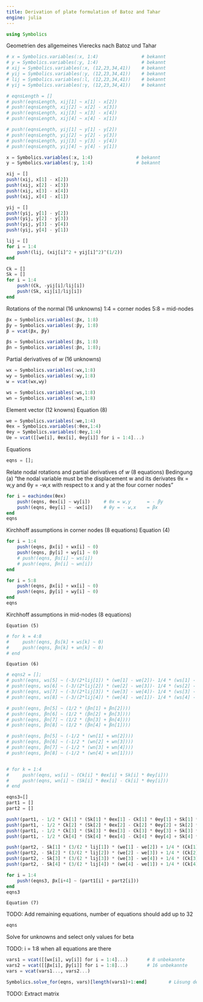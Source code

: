 ```yaml
---
title: Derivation of plate formulation of Batoz and Tahar
engine: julia
---
```


```julia
using Symbolics
```

Geometrien des allgemeines Vierecks nach Batoz und Tahar 

```julia
# x = Symbolics.variables(:x, 1:4)                # bekannt
# y = Symbolics.variables(:y, 1:4)                # bekannt
# xij = Symbolics.variables(:x, (12,23,34,41))    # bekannt
# yij = Symbolics.variables(:y, (12,23,34,41))    # bekannt
# lij = Symbolics.variables(:l, (12,23,34,41))    # bekannt
# γij = Symbolics.variables(:γ, (12,23,34,41))    # bekannt

# eqnsLength = []
# push!(eqnsLength, xij[1] ~ x[1] - x[2])
# push!(eqnsLength, xij[2] ~ x[2] - x[3])
# push!(eqnsLength, xij[3] ~ x[3] - x[4])
# push!(eqnsLength, xij[4] ~ x[4] - x[1])

# push!(eqnsLength, yij[1] ~ y[1] - y[2])
# push!(eqnsLength, yij[2] ~ y[2] - y[3])
# push!(eqnsLength, yij[3] ~ y[3] - y[4])
# push!(eqnsLength, yij[4] ~ y[4] - y[1])
```

```julia
x = Symbolics.variables(:x, 1:4)                # bekannt
y = Symbolics.variables(:y, 1:4)                # bekannt

xij = []
push!(xij, x[1] - x[2])
push!(xij, x[2] - x[3])
push!(xij, x[3] - x[4])
push!(xij, x[4] - x[1])

yij = []
push!(yij, y[1] - y[2])
push!(yij, y[2] - y[3])
push!(yij, y[3] - y[4])
push!(yij, y[4] - y[1])

lij = []
for i = 1:4
    push!(lij, (xij[i]^2 + yij[i]^2)^(1/2))
end

Ck = []
Sk = []
for i = 1:4
    push!(Ck, -yij[i]/lij[i])
    push!(Sk, xij[i]/lij[i])
end

```

Rotations of the normal (16 unknowns)
    1:4 = corner nodes
    5:8 = mid-nodes

```julia
βx = Symbolics.variables(:βx, 1:8)
βy = Symbolics.variables(:βy, 1:8)
β = vcat(βx, βy)
```

```julia
βs = Symbolics.variables(:βs, 1:8)
βn = Symbolics.variables(:βn, 1:8);
```

Partial derivatives of $w$ (16 unknowns)

```julia
wx = Symbolics.variables(:wx,1:8)
wy = Symbolics.variables(:wy,1:8)
w = vcat(wx,wy)
```
```julia
ws = Symbolics.variables(:ws,1:8)
wn = Symbolics.variables(:wn,1:8)
```

Element vector (12 knowns)
    Equation (8)
```julia
we = Symbolics.variables(:we,1:4)
θex = Symbolics.variables(:θex,1:4)
θey = Symbolics.variables(:θey,1:4)
Ue = vcat([[we[i], θex[i], θey[i]] for i = 1:4]...)

```

Equations

```julia
eqns = [];
```

Relate nodal rotations and partial derivatives of $w$ (8 equations)
    Bedingung (a) "the nodal variable must be the displacement w and its derivates θx = w,y and θy = -w,x with respect to x and y at the four corner nodes"
```julia
for i = eachindex(θex)
    push!(eqns, θex[i] ~ wy[i])     # θx = w,y      = - βy
    push!(eqns, θey[i] ~ -wx[i])    # θy = - w,x    = βx
end
eqns
```

Kirchhoff assumptions in corner nodes (8 equations)
    Equation (4)
```julia
for i = 1:4
    push!(eqns, βx[i] + wx[i] ~ 0)
    push!(eqns, βy[i] + wy[i] ~ 0)
    # push!(eqns, βs[i] ~ ws[i])
    # push!(eqns, βn[i] ~ wn[i])
end

for i = 5:8
    push!(eqns, βx[i] + wx[i] ~ 0)
    push!(eqns, βy[i] + wy[i] ~ 0)
end
eqns
```

Kirchhoff assumptions in mid-nodes (8 equations)

    Equation (5)
```julia
# for k = 4:8
#     push!(eqns, βs[k] + ws[k] ~ 0)
#     push!(eqns, βn[k] + wn[k] ~ 0)
# end
```

    Equation (6)
```julia
# eqns2 = [];
# push!(eqns, ws[5] ~ (-3/(2*lij[1]) * (we[1] - we[2])- 1/4 * (ws[1] - ws[2])))
# push!(eqns, ws[6] ~ (-3/(2*lij[2]) * (we[2] - we[3])- 1/4 * (ws[2] - ws[3])))
# push!(eqns, ws[7] ~ (-3/(2*lij[3]) * (we[3] - we[4])- 1/4 * (ws[3] - ws[4])))
# push!(eqns, ws[8] ~ (-3/(2*lij[4]) * (we[4] - we[1])- 1/4 * (ws[4] - ws[1])))

# push!(eqns, βn[5] ~ (1/2 * (βn[1] + βn[2])))
# push!(eqns, βn[6] ~ (1/2 * (βn[2] + βn[3])))
# push!(eqns, βn[7] ~ (1/2 * (βn[3] + βn[4])))
# push!(eqns, βn[8] ~ (1/2 * (βn[4] + βn[1])))

# push!(eqns, βn[5] ~ (-1/2 * (wn[1] + wn[2])))
# push!(eqns, βn[6] ~ (-1/2 * (wn[2] + wn[3])))
# push!(eqns, βn[7] ~ (-1/2 * (wn[3] + wn[4])))
# push!(eqns, βn[8] ~ (-1/2 * (wn[4] + wn[1])))


# for k = 1:4
#     push!(eqns, ws[i] ~ (Ck[i] * θex[i] + Sk[i] * θey[i]))
#     push!(eqns, wn[i] ~ (Sk[i] * θex[i] - Ck[i] * θey[i]))
# end
```

```julia
eqns3=[]
part1 = []
part2 = []

push!(part1, - 1/2 * Ck[1] * (Sk[1] * θex[1] - Ck[1] * θey[1] + Sk[1] * θex[2] - Ck[1] * θey[2]))
push!(part1, - 1/2 * Ck[2] * (Sk[2] * θex[2] - Ck[2] * θey[2] + Sk[2] * θex[3] - Ck[2] * θey[3]))
push!(part1, - 1/2 * Ck[3] * (Sk[3] * θex[3] - Ck[3] * θey[3] + Sk[3] * θex[4] - Ck[3] * θey[4]))
push!(part1, - 1/2 * Ck[4] * (Sk[4] * θex[4] - Ck[4] * θey[4] + Sk[4] * θex[1] - Ck[4] * θey[1]))

push!(part2, - Sk[1] * (3/(2 * lij[1]) * (we[1] - we[2]) + 1/4 * (Ck[1] * θex[1] + Sk[1] * θey[1] + Ck[1] * θex[2] + Sk[1] * θey[2])))
push!(part2, - Sk[2] * (3/(2 * lij[2]) * (we[2] - we[3]) + 1/4 * (Ck[2] * θex[2] + Sk[2] * θey[2] + Ck[2] * θex[3] + Sk[2] * θey[3])))
push!(part2, - Sk[3] * (3/(2 * lij[3]) * (we[3] - we[4]) + 1/4 * (Ck[3] * θex[3] + Sk[3] * θey[3] + Ck[3] * θex[4] + Sk[3] * θey[4])))
push!(part2, - Sk[4] * (3/(2 * lij[4]) * (we[4] - we[1]) + 1/4 * (Ck[4] * θex[4] + Sk[4] * θey[4] + Ck[4] * θex[1] + Sk[4] * θey[1])))

for i = 1:4
    push!(eqns3, βx[i+4] ~ (part1[i] + part2[i]))
end
eqns3
```
    Equation (7)


TODO: Add remaining equations, number of equations should add up to 32

```julia
eqns
```

Solve for unknowns and select only values for beta

TODO: i = 1:8 when all equations are there

```julia
vars1 = vcat([[wx[i], wy[i]] for i = 1:4]...)       # 8 unbekannte
vars2 = vcat([[βx[i], βy[i]] for i = 1:8]...)       # 16 unbekannte
vars = vcat(vars1..., vars2...)

Symbolics.solve_for(eqns, vars)[length(vars1)+1:end]        # Lösung der Variablen aus vars für Gleichungen eqns[] von i = 9:16 (2.Hälfte)
```

TODO: Extract matrix